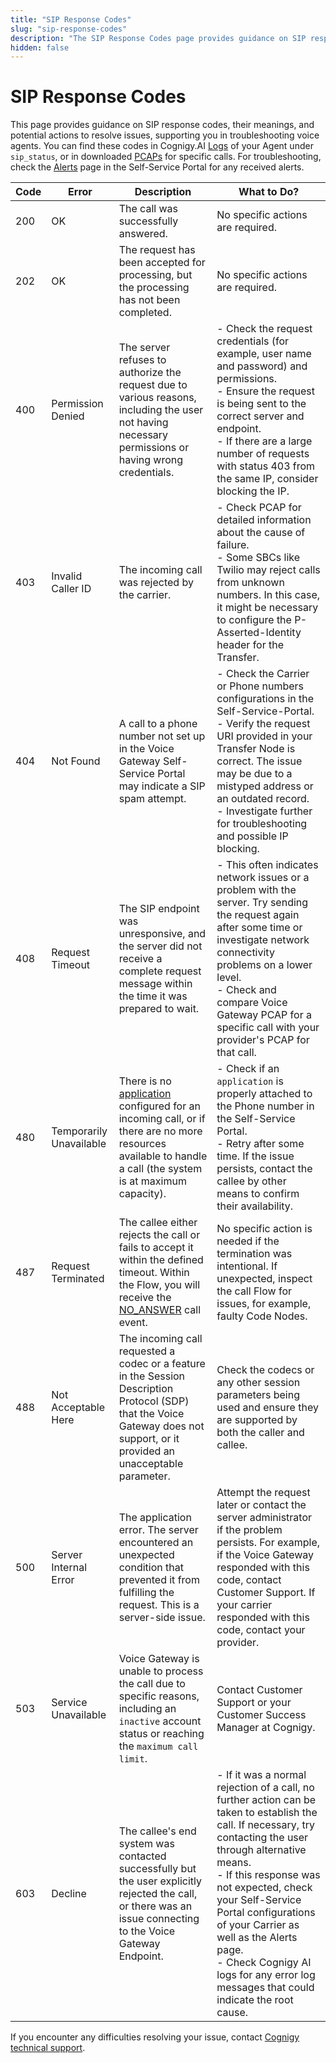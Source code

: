 ```yaml
---
title: "SIP Response Codes"
slug: "sip-response-codes"
description: "The SIP Response Codes page provides guidance on SIP response codes, their meanings, and potential actions to resolve issues, supporting you in troubleshooting voice agents."
hidden: false
---
```


# SIP Response Codes

This page provides guidance on SIP response codes, their meanings, and potential actions to resolve issues, supporting you in troubleshooting voice agents.
You can find these codes in Cognigy.AI [Logs](../../ai/test/logs.mdx) of your Agent under `sip_status`, or in downloaded [PCAPs](../webapp/recent-calls.mdx#call-details) for specific calls.
For troubleshooting, check the [Alerts](../webapp/alerts.mdx) page in the Self-Service Portal for any received alerts.

| Code | Error                   | Description                                                                                                                                                                             | What to Do?                                                                                                                                                                                                                                                                                                                                                                                    |
|------|-------------------------|-----------------------------------------------------------------------------------------------------------------------------------------------------------------------------------------|------------------------------------------------------------------------------------------------------------------------------------------------------------------------------------------------------------------------------------------------------------------------------------------------------------------------------------------------------------------------------------------------|
| 200  | OK                      | The call was successfully answered.                                                                                                                                                     | No specific actions are required.                                                                                                                                                                                                                                                                                                                                                              |
| 202  | OK                      | The request has been accepted for processing, but the processing has not been completed.                                                                                                | No specific actions are required.                                                                                                                                                                                                                                                                                                                                                              |
| 400  | Permission Denied       | The server refuses to authorize the request due to various reasons, including the user not having necessary permissions or having wrong credentials.                                    | - Check the request credentials (for example, user name and password) and permissions. <br />- Ensure the request is being sent to the correct server and endpoint. <br />- If there are a large number of requests with status 403 from the same IP, consider blocking the IP.                                                                                                                    |
| 403  | Invalid Caller ID       | The incoming call was rejected by the carrier.                                                                                                                                          | - Check PCAP for detailed information about the cause of failure. <br /> - Some SBCs like Twilio may reject calls from unknown numbers. In this case, it might be necessary to configure the P-Asserted-Identity header for the Transfer.                                                                                                                                                        |
| 404  | Not Found               | A call to a phone number not set up in the Voice Gateway Self-Service Portal may indicate a SIP spam attempt.                                                                           | - Check the Carrier or Phone numbers configurations in the Self-Service-Portal. <br />- Verify the request URI provided in your Transfer Node is correct. The issue may be due to a mistyped address or an outdated record. <br />- Investigate further for troubleshooting and possible IP blocking.                                                                                              |
| 408  | Request Timeout         | The SIP endpoint was unresponsive, and the server did not receive a complete request message within the time it was prepared to wait.                                                   | - This often indicates network issues or a problem with the server. Try sending the request again after some time or investigate network connectivity problems on a lower level. <br />- Check and compare Voice Gateway PCAP for a specific call with your provider's PCAP for that call.                                                                                                       |
| 480  | Temporarily Unavailable | There is no [application](../webapp/applications.mdx) configured for an incoming call, or if there are no more resources available to handle a call (the system is at maximum capacity). | - Check if an `application` is properly attached to the Phone number in the Self-Service Portal. <br />- Retry after some time. If the issue persists, contact the callee by other means to confirm their availability.                                                                                                                                                                          |
| 487  | Request Terminated      | The callee either rejects the call or fails to accept it within the defined timeout. Within the Flow, you will receive the [NO_ANSWER](events/NO_ANSWER.mdx) call event.                 | No specific action is needed if the termination was intentional. If unexpected, inspect the call Flow for issues, for example, faulty Code Nodes.                                                                                                                                                                                                                                              |
| 488  | Not Acceptable Here     | The incoming call requested a codec or a feature in the Session Description Protocol (SDP) that the Voice Gateway does not support, or it provided an unacceptable parameter.           | Check the codecs or any other session parameters being used and ensure they are supported by both the caller and callee.                                                                                                                                                                                                                                                                       |
| 500  | Server Internal Error   | The application error. The server encountered an unexpected condition that prevented it from fulfilling the request. This is a server-side issue.                                       | Attempt the request later or contact the server administrator if the problem persists. For example, if the Voice Gateway responded with this code, contact Customer Support. If your carrier responded with this code, contact your provider.                                                                                                                                                  |
| 503  | Service Unavailable     | Voice Gateway is unable to process the call due to specific reasons, including an `inactive` account status or reaching the `maximum call limit`.                                       | Contact Customer Support or your Customer Success Manager at Cognigy.                                                                                                                                                                                                                                                                                                                          |
| 603  | Decline                 | The callee's end system was contacted successfully but the user explicitly rejected the call, or there was an issue connecting to the Voice Gateway Endpoint.                           | - If it was a normal rejection of a call, no further action can be taken to establish the call. If necessary, try contacting the user through alternative means. <br />- If this response was not expected, check your Self-Service Portal configurations of your Carrier as well as the Alerts page. <br />- Check Cognigy AI logs for any error log messages that could indicate the root cause. |

If you encounter any difficulties resolving your issue, contact [Cognigy technical support](../../help/get-help.mdx).